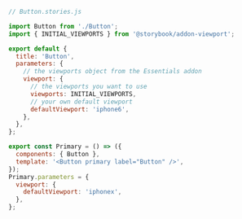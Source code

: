 ```js
// Button.stories.js

import Button from './Button';
import { INITIAL_VIEWPORTS } from '@storybook/addon-viewport';

export default {
  title: 'Button',
  parameters: {
    // the viewports object from the Essentials addon
    viewport: {
      // the viewports you want to use
      viewports: INITIAL_VIEWPORTS,
      // your own default viewport
      defaultViewport: 'iphone6',
    },
  },
};

export const Primary = () => ({
  components: { Button },
  template: '<Button primary label="Button" />',
});
Primary.parameters = {
  viewport: {
    defaultViewport: 'iphonex',
  },
};
```
